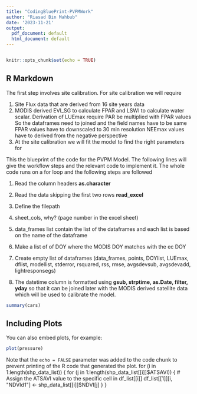 ```yaml
---
title: "CodingBluePrint-PVPMWork"
author: "Riasad Bin Mahbub"
date: '2023-11-21'
output:
  pdf_document: default
  html_document: default
---
```

```r

```

```r
knitr::opts_chunk$set(echo = TRUE)
```

## R Markdown
The first step involves site calibration. For site calibration we will require 

1. Site Flux data that are derived from 16 site years data
2. MODIS derived EVI_SG to calculate FPAR and LSWI to calculate water scalar. 
Derivation of LUEmax require PAR be multiplied with FPAR values
So the dataframes need to joined and the field names have to be same
FPAR values have to downscaled to 30 min resolution
NEEmax values have to derived from the negative perspective
3. At the site calibration we will fit the model to find the right parameters for 



This the blueprint of the code for the PVPM Model. The following lines will give the workflow steps and the relevant code to implement it. 
The whole code runs on a for loop and the following steps are followed


1. Read the column headers **as.character** 

2. Read the data skipping the first two rows **read_excel** 

3. Define the filepath 

4. sheet_cols, why? (page number in the excel sheet)

5. data_frames list contain the list of the dataframes and each list is based on the name of the dataframe

5. Make a list of of DOY where the MODIS DOY matches with the ec DOY

6. Create empty list of dataframes (data_frames, points, DOYlist, LUEmax, dflist, modellist, stderror, rsquared, rss, rmse, avgsdevsub, avgsdevadd, lightresponsegs)

7. The datetime column is formatted using **gsub, strptime, as.Date, filter, yday** so that it can be joined later with the MODIS derived satellite data which will be used to calibrate the model.


```r
summary(cars)
```

## Including Plots

You can also embed plots, for example:

```r
plot(pressure)
```

Note that the `echo = FALSE` parameter was added to the code chunk to prevent printing of the R code that generated the plot.
for (i in 1:length(shp_data_list)) {
  for (j in 1:length(shp_data_list[[i]]$ATSAVI)) {
    # Assign the ATSAVI value to the specific cell in df_list[[i]]
    df_list[[1]][i, "NDVId1"] <- shp_data_list[[i]]$NDVI[j]
  }
}